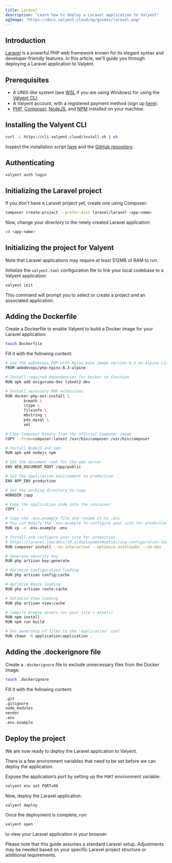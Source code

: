 ```yaml
---
title: Laravel
description: "Learn how to deploy a Laravel application to Valyent"
ogImage: "https://docs.valyent.cloud/og/guides/laravel.png"
---
```


## Introduction

[Laravel](https://laravel.com/) is a powerful PHP web framework known for its elegant syntax and developer-friendly features. In this article, we'll guide you through deploying a Laravel application to Valyent.

## Prerequisites

- A UNIX-like system (see [WSL](https://learn.microsoft.com/en-us/windows/wsl/install) if you are using Windows) for using the [Valyent CLI](https://docs.valyent.cloud/cli).
- A Valyent account, with a registered payment method (sign up [here](https://console.valyent.cloud/auth/sign-up)).
- [PHP](https://www.php.net/), [Composer](https://getcomposer.org/), [NodeJS](https://nodejs.org), and [NPM](https://www.npmjs.com) installed on your machine.

## Installing the Valyent CLI

```bash
curl -L https://cli.valyent.cloud/install.sh | sh
```

Inspect the installation script [here](https://cli.valyent.cloud/install.sh) and the [GitHub repository](https://github.com/valyentdev/cli).

## Authenticating

```bash
valyent auth login
```

## Initializing the Laravel project

If you don't have a Laravel project yet, create one using Composer:

```bash
composer create-project --prefer-dist laravel/laravel <app-name>
```

Now, change your directory to the newly created Laravel application:

```bash
cd <app-name>
```

## Initializing the project for Valyent

Note that Laravel applications may require at least 512MB of RAM to run.

Initialize the `valyent.toml` configuration file to link your local codebase to a Valyent application:

```bash
valyent init
```

This command will prompt you to select or create a project and an associated application.

## Adding the Dockerfile

Create a Dockerfile to enable Valyent to build a Docker image for your Laravel application:

```bash
touch Dockerfile
```

Fill it with the following content:

```bash
# Use the webdevops PHP with Nginx base image version 8.3 on Alpine Linux
FROM webdevops/php-nginx:8.3-alpine

# Install required dependencies for Docker to function
RUN apk add oniguruma-dev libxml2-dev

# Install necessary PHP extensions
RUN docker-php-ext-install \
        bcmath \
        ctype \
        fileinfo \
        mbstring \
        pdo_mysql \
        xml

# Copy Composer binary from the official Composer image
COPY --from=composer:latest /usr/bin/composer /usr/bin/composer

# Install NodeJS and npm
RUN apk add nodejs npm

# Set the document root for the web server
ENV WEB_DOCUMENT_ROOT /app/public

# Set the application environment to production
ENV APP_ENV production

# Set the working directory to /app
WORKDIR /app

# Copy the application code into the container
COPY . .

# Copy the .env.example file and rename it to .env
# You can modify the .env.example to configure your site for production
RUN cp -n .env.example .env

# Install and configure your site for production
# https://laravel.com/docs/10.x/deployment#optimizing-configuration-loading
RUN composer install --no-interaction --optimize-autoloader --no-dev

# Generate security key
RUN php artisan key:generate

# Optimize Configuration loading
RUN php artisan config:cache

# Optimize Route loading
RUN php artisan route:cache

# Optimize View loading
RUN php artisan view:cache

# Compile Breeze assets (or your site's assets)
RUN npm install
RUN npm run build

# Set ownership of files to the 'application' user
RUN chown -R application:application .
```

## Adding the .dockerignore file

Create a `.dockerignore` file to exclude unnecessary files from the Docker image:

```bash
touch .dockerignore
```

Fill it with the following content:

```bash
.git
.gitignore
node_modules
vendor
.env
.env.example
```

## Deploy the project

We are now ready to deploy the Laravel application to Valyent.

There is a few environment variables that need to be set before we can deploy the application.

Expose the application’s port by setting up the `PORT` environment variable:

```bash
valyent env set PORT=80
```

Now, deploy the Laravel application:

```bash
valyent deploy
```

Once the deployment is complete, run:

```bash
valyent open
```

to view your Laravel application in your browser.

Please note that this guide assumes a standard Laravel setup. Adjustments may be needed based on your specific Laravel project structure or additional requirements.
